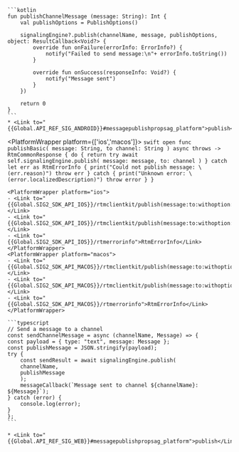 <PlatformWrapper platform='android'>

    ```kotlin
    fun publishChannelMessage (message: String): Int {
        val publishOptions = PublishOptions()

        signalingEngine?.publish(channelName, message, publishOptions, object: ResultCallback<Void?> {
            override fun onFailure(errorInfo: ErrorInfo?) {
                notify("Failed to send message:\n"+ errorInfo.toString())
            }

            override fun onSuccess(responseInfo: Void?) {
                notify("Message sent")
            }
        })

        return 0
    }
    ```
    * <Link to="{{Global.API_REF_SIG_ANDROID}}#messagepublishpropsag_platform">publish</Link>

</PlatformWrapper>

<PlatformWrapper platform={['ios','macos']}>
    ```swift
    open func publishBasic(
        message: String, to channel: String
    ) async throws -> RtmCommonResponse {
        do {
            return try await self.signalingEngine.publish(
                message: message,
                to: channel
            )
        } catch let err as RtmErrorInfo {
            print("Could not publish message: \(err.reason)")
            throw err
        } catch {
            print("Unknown error: \(error.localizedDescription)")
            throw error
        }
    }
    ```

    <PlatformWrapper platform="ios">
    - <Link to="{{Global.SIG2_SDK_API_IOS}}/rtmclientkit/publish(message:to:withoption:)">publish(message:to:withOption:)</Link>
    - <Link to="{{Global.SIG2_SDK_API_IOS}}/rtmclientkit/publish(message:to:withoption:completion:)">publish(message:to:withOption:completion:)</Link>
    - <Link to="{{Global.SIG2_SDK_API_IOS}}/rtmerrorinfo">RtmErrorInfo</Link>
    </PlatformWrapper>
    <PlatformWrapper platform="macos">
    - <Link to="{{Global.SIG2_SDK_API_MACOS}}/rtmclientkit/publish(message:to:withoption:)">publish(message:to:withOption:)</Link>
    - <Link to="{{Global.SIG2_SDK_API_MACOS}}/rtmclientkit/publish(message:to:withoption:completion:)">publish(message:to:withOption:completion:)</Link>
    - <Link to="{{Global.SIG2_SDK_API_MACOS}}/rtmerrorinfo">RtmErrorInfo</Link>
    </PlatformWrapper>
</PlatformWrapper>

<PlatformWrapper platform = 'web'>

    ```typescript
    // Send a message to a channel
    const sendChannelMessage = async (channelName, Message) => {
    const payload = { type: "text", message: Message };
    const publishMessage = JSON.stringify(payload);
    try {
        const sendResult = await signalingEngine.publish(
        channelName,
        publishMessage
        );
        messageCallback(`Message sent to channel ${channelName}: ${Message}`);
    } catch (error) {
        console.log(error);
    }
    };
    ```

    * <Link to="{{Global.API_REF_SIG_WEB}}#messagepublishpropsag_platform">publish</Link>
</PlatformWrapper>


